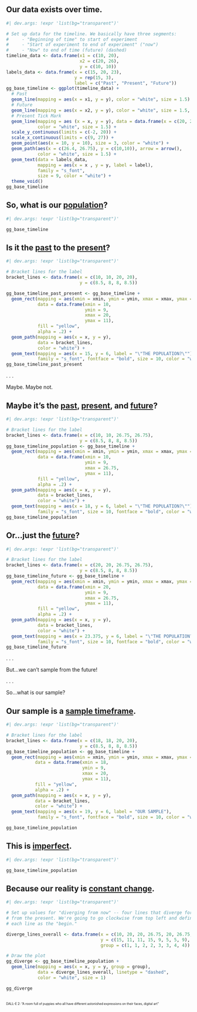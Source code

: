 ## Our data exists over time. {background-color="#3F2D767C" transition="fade"}

```r
#| dev.args: !expr 'list(bg="transparent")'

# Set up data for the timeline. We basically have three segments:
#     - "Beginning of time" to start of experiment
#     - "Start of experiment to end of experiment" ("now")
#     - "Now" to end of time (future) (dashed)
timeline_data <- data.frame(x1 = c(10, 20),
                            x2 = c(20, 26),
                            y = c(10, 10))
labels_data <- data.frame(x = c(15, 20, 23),
                          y = rep(15, 3),
                          label = c("Past", "Present", "Future"))
gg_base_timeline <- ggplot(timeline_data) +
  # Past
  geom_line(mapping = aes(x = x1, y = y), color = "white", size = 1.5) +
  # Future
  geom_line(mapping = aes(x = x2, y = y), color = "white", size = 1.5, linetype = "dashed") +
  # Present Tick Mark
  geom_line(mapping = aes (x = x, y = y), data = data.frame(x = c(20, 20), y = c(9.5, 10.5)),
            color = "white", size = 1.5) +
  scale_y_continuous(limits = c(-2, 20)) +
  scale_x_continuous(limits = c(9, 27)) +
  geom_point(aes(x = 10, y = 10), size = 3, color = "white") +
  geom_path(aes(x = c(26.4, 26.75), y = c(10,10)), arrow = arrow(), 
            color = "white", size = 1.5) +
  geom_text(data = labels_data,
            mapping = aes(x = x , y = y, label = label),
            family = "s_font",
            size = 9, color = "white") +
  theme_void()
gg_base_timeline

```

## So, what is our [population]{style="text-decoration: underline;"}? {background-color="#3F2D767C" transition="fade"}

```r
#| dev.args: !expr 'list(bg="transparent")'

gg_base_timeline
```

## Is it the [past]{.underline} to the [present]{.underline}? {background-color="#3F2D767C" transition="fade"}

```r
#| dev.args: !expr 'list(bg="transparent")'

# Bracket lines for the label
bracket_lines <- data.frame(x = c(10, 10, 20, 20),
                            y = c(8.5, 8, 8, 8.5))

gg_base_timeline_past_present <- gg_base_timeline +
  geom_rect(mapping = aes(xmin = xmin, ymin = ymin, xmax = xmax, ymax = ymax, size = NA),
            data = data.frame(xmin = 10,
                              ymin = 9,
                              xmax = 20,
                              ymax = 11),
            fill = "yellow",
            alpha = .2) + 
  geom_path(mapping = aes(x = x, y = y),
            data = bracket_lines,
            color = "white") +
  geom_text(mapping = aes(x = 15, y = 6, label = "\"THE POPULATION?\""),
            family = "s_font", fontface = "bold", size = 10, color = "white")
gg_base_timeline_past_present
```

. . .

::: {.absolute top="500" left="300"}
[Maybe. Maybe not.]{.h1-chars}
:::

## Maybe it's the [past]{.underline}, [present]{.underline}, and [future]{.underline}? {background-color="#3F2D767C" transition="fade"}

```r
#| dev.args: !expr 'list(bg="transparent")'

# Bracket lines for the label
bracket_lines <- data.frame(x = c(10, 10, 26.75, 26.75),
                            y = c(8.5, 8, 8, 8.5))
gg_base_timeline_population <- gg_base_timeline +
  geom_rect(mapping = aes(xmin = xmin, ymin = ymin, xmax = xmax, ymax = ymax, size = NA),
            data = data.frame(xmin = 10,
                              ymin = 9,
                              xmax = 26.75,
                              ymax = 11),
            fill = "yellow",
            alpha = .2) + 
  geom_path(mapping = aes(x = x, y = y),
            data = bracket_lines,
            color = "white") +
  geom_text(mapping = aes(x = 18, y = 6, label = "\"THE POPULATION?\""),
            family = "s_font", size = 10, fontface = "bold", color = "white")
gg_base_timeline_population
```

## Or...just the [future]{.underline}? {background-color="#3F2D767C" transition="fade"}

```r
#| dev.args: !expr 'list(bg="transparent")'

# Bracket lines for the label
bracket_lines <- data.frame(x = c(20, 20, 26.75, 26.75),
                            y = c(8.5, 8, 8, 8.5))
gg_base_timeline_future <- gg_base_timeline +
  geom_rect(mapping = aes(xmin = xmin, ymin = ymin, xmax = xmax, ymax = ymax, size = NA),
            data = data.frame(xmin = 20,
                              ymin = 9,
                              xmax = 26.75,
                              ymax = 11),
            fill = "yellow",
            alpha = .2) + 
  geom_path(mapping = aes(x = x, y = y),
            data = bracket_lines,
            color = "white") +
  geom_text(mapping = aes(x = 23.375, y = 6, label = "\"THE POPULATION?\""),
            family = "s_font", size = 10, fontface = "bold", color = "white")
gg_base_timeline_future
```

. . .

::: {.absolute top="450" left="200"}
[But...we can't sample from the future!]{.h2-chars}
:::

. . .

::: {.absolute top="550" left="220"}
[So...what is our sample?]{.h1-chars}
:::

## Our sample is a [sample timeframe]{style="text-decoration: underline;"}. {background-color="#3F2D767C" transition="fade"}

```r
#| dev.args: !expr 'list(bg="transparent")'

# Bracket lines for the label
bracket_lines <- data.frame(x = c(18, 18, 20, 20),
                            y = c(8.5, 8, 8, 8.5))
gg_base_timeline_population <- gg_base_timeline +
  geom_rect(mapping = aes(xmin = xmin, ymin = ymin, xmax = xmax, ymax = ymax, size = NA),
           data = data.frame(xmin = 18,
                             ymin = 9,
                             xmax = 20,
                             ymax = 11),
           fill = "yellow",
           alpha = .2) + 
  geom_path(mapping = aes(x = x, y = y),
           data = bracket_lines,
           color = "white") +
  geom_text(mapping = aes(x = 19, y = 6, label = "OUR SAMPLE"),
            family = "s_font", fontface = "bold", size = 10, color = "white")

gg_base_timeline_population
```

## This is [imperfect]{.underline}. {background-color="#3F2D767C" transition="fade"}

```r
#| dev.args: !expr 'list(bg="transparent")'

gg_base_timeline_population
```

## Because our reality is [constant change]{.underline}. {background-color="#3F2D767C" transition="fade"}

```r
#| dev.args: !expr 'list(bg="transparent")'

# Set up values for "diverging from now" -- four lines that diverge forward and backwards
# from the present. We're going to go clockwise from top left and define the left side of
# each line as the "begin."

diverge_lines_overall <- data.frame(x = c(10, 20, 20, 26.75, 20, 26.75, 10, 20),
                                    y = c(15, 11, 11, 15, 9, 5, 5, 9),
                                    group = c(1, 1, 2, 2, 3, 3, 4, 4))

# Draw the plot
gg_diverge <- gg_base_timeline_population +
  geom_line(mapping = aes(x = x, y = y, group = group),
            data = diverge_lines_overall, linetype = "dashed",
            color = "white", size = 1) 

gg_diverge

```

## { background-image="images/puppies_mind_blown.png" background-opacity=0.5}

::: {.absolute bottom=0 left=20 style="font-size: 0.6em;"}
DALL-E 2: "A room full of puppies who all have different astonished expressions on their faces, digital art"
:::

